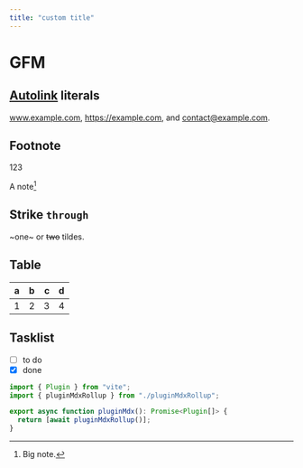 ```yaml
---
title: "custom title"
---
```


# GFM

## [Autolink](/index) literals

www.example.com, https://example.com, and contact@example.com.

## Footnote

123

A note[^1]

[^1]: Big note.

## Strike `through`

~one~ or ~~two~~ tildes.

## Table

| a   | b   |   c |  d  |
| --- | :-- | --: | :-: |
| 1   | 2   |   3 |  4  |

## Tasklist

- [ ] to do
- [x] done

```ts
import { Plugin } from "vite";
import { pluginMdxRollup } from "./pluginMdxRollup";

export async function pluginMdx(): Promise<Plugin[]> {
  return [await pluginMdxRollup()];
}
```

